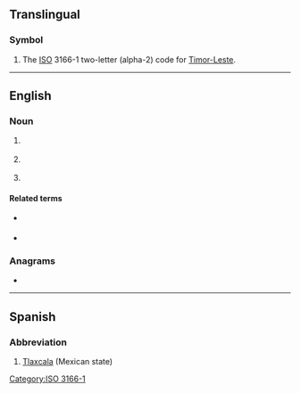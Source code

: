 {{also|tl|Tl|.tl}}
==Translingual==

===Symbol===
{{head|mul|symbol}}

# The [[ISO]] 3166-1 two-letter (alpha-2) code for [[Timor-Leste]].

[[Category:ISO 3166-1]]

----

==English==

===Noun===
{{en-noun}}

# {{lb|en|informal}} {{abbreviation of|lang=en|translator}}
# {{lb|en|informal}} {{abbreviation of|lang=en|translation}}
# {{lb|en|linguistics}} {{initialism of|lang=en|target language}}

====Related terms====
* {{sense|translation}} {{l|en|MTL}} {{qualifier|machine translation}}
* {{sense|translation}} {{l|en|TLN}} {{qualifier|translation note / translator's note}}

===Anagrams===
* {{anagrams|en|LT|Lt|Lt.}}

----

==Spanish==

===Abbreviation===
{{rfc-header|Abbreviation}}
{{head|es|abbreviation}}

# [[Tlaxcala]] (Mexican state)